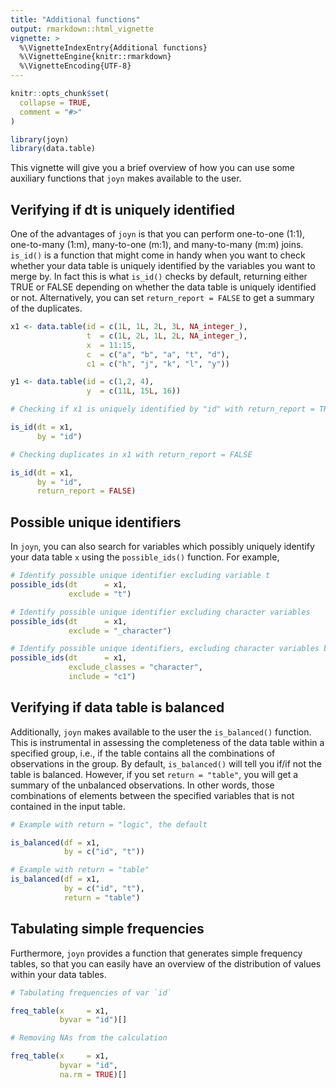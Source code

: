 ---
title: "Additional functions"
output: rmarkdown::html_vignette
vignette: >
  %\VignetteIndexEntry{Additional functions}
  %\VignetteEngine{knitr::rmarkdown}
  %\VignetteEncoding{UTF-8}
---

```{r, include = FALSE}

knitr::opts_chunk$set(
  collapse = TRUE,
  comment = "#>"
)

```

```{r setup}

library(joyn)
library(data.table)

```

This vignette will give you a brief overview of how you can use some auxiliary functions that `joyn` makes available to the user.

## Verifying if dt is uniquely identified

One of the advantages of `joyn` is that you can perform one-to-one (1:1), one-to-many (1:m), many-to-one (m:1), and many-to-many (m:m) joins. `is_id()` is a function that might come in handy when you want to check whether your data table is uniquely identified by the variables you want to merge by. In fact this is what `is_id()` checks by default, returning either TRUE or FALSE depending on whether the data table is uniquely identified or not. Alternatively, you can set `return_report = FALSE` to get a summary of the duplicates.

```{r ex1}

x1 <- data.table(id = c(1L, 1L, 2L, 3L, NA_integer_),
                 t  = c(1L, 2L, 1L, 2L, NA_integer_),
                 x  = 11:15,
                 c  = c("a", "b", "a", "t", "d"),
                 c1 = c("h", "j", "k", "l", "y"))

y1 <- data.table(id = c(1,2, 4),
                 y  = c(11L, 15L, 16))

# Checking if x1 is uniquely identified by "id" with return_report = TRUE

is_id(dt = x1, 
      by = "id")

# Checking duplicates in x1 with return_report = FALSE

is_id(dt = x1, 
      by = "id", 
      return_report = FALSE)


```

## Possible unique identifiers

In `joyn`, you can also search for variables which possibly uniquely identify your data table `x` using the `possible_ids()` function. For example,

```{r possible-ids}

# Identify possible unique identifier excluding variable t
possible_ids(dt      = x1, 
             exclude = "t")

# Identify possible unique identifier excluding character variables
possible_ids(dt      = x1, 
             exclude = "_character")

# Identify possible unique identifiers, excluding character variables but considering variable c1
possible_ids(dt      = x1, 
             exclude_classes = "character",
             include = "c1")

```

## Verifying if data table is balanced

Additionally, `joyn` makes available to the user the `is_balanced()` function. This is instrumental in assessing the completeness of the data table within a specified group, i.e., if the table contains all the combinations of observations in the group. By default, `is_balanced()` will tell you if/if not the table is balanced. However, if you set `return = "table"`, you will get a summary of the unbalanced observations. In other words, those combinations of elements between the specified variables that is not contained in the input table.

```{r is-balanced}

# Example with return = "logic", the default

is_balanced(df = x1,
            by = c("id", "t"))

# Example with return = "table"
is_balanced(df = x1,
            by = c("id", "t"), 
            return = "table")


```

## Tabulating simple frequencies

Furthermore, `joyn` provides a function that generates simple frequency tables, so that you can easily have an overview of the distribution of values within your data tables.

```{r freq-table}

# Tabulating frequencies of var `id`

freq_table(x     = x1, 
           byvar = "id")[]

# Removing NAs from the calculation

freq_table(x     = x1, 
           byvar = "id", 
           na.rm = TRUE)[]


```
